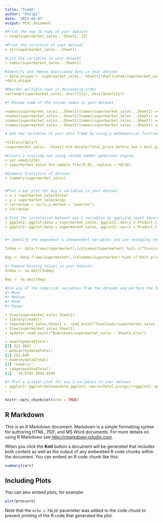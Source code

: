 ```yaml
---
title: "Team5"
author: "Shilpi"
date: '2022-04-07'
output: html_document

#Print the top 15 rows of your dataset 
> head(supermarket_sales...Sheet1, 15)

#Print the structure of your dataset
> str(supermarket_sales...Sheet1)

#List the variables in your dataset 
> names(supermarket_sales...Sheet1)

#Identify and remove duplicated data in your dataset
> data_unique <- supermarket_sales...Sheet1[!duplicated(supermarket_sales...Sheet1), ]
>data_unique

#Reorder multiple rows in descending order
>arrange(supermarket_sales, desc(City), desc(Quantity))

#• Rename some of the column names in your dataset 

>names(supermarket_sales...Sheet1)[names(supermarket_sales...Sheet1) == "Invoice.ID"] <- "Invoice_ID"
>names(supermarket_sales...Sheet1)[names(supermarket_sales...Sheet1) == "CUstomer.type"] <- "Customer_type"
>names(supermarket_sales...Sheet1)[names(supermarket_sales...Sheet1) == "Unit.price"] <- "Unit_price"
>names(supermarket_sales...Sheet1)[names(supermarket_sales...Sheet1) == "Product.line"] <- "Product_line"

# Add new variables in your data frame by using a mathematical function (for e.g. – multiply an existing column by 2 and add it as a new variable to your data frame) 

>library(dplyr)
>supermarket_sales...Sheet1 %>% mutate(Total_price_before_tax = Unit_price * Quantity)

#Create a training set using random number generator engine.
> set.seed(1234)
> supermarket_sales %>% sample_frac(0.05, replace = FALSE)

#Summary Statistics of dataset:-
> summary(supermarket_sales) 


#Plot a bar plot for any 2 variables in your dataset 
> x = supermarket_sales$Total
> y = supermarket_sales$cogs
> corranswe = cor(x,y,method = "pearson")
> corranswe

# Find the correlation between any 2 variables by applying least square linear regression model
> ggplot2::ggplot(data = supermarket_sales, ggplot2::aes(x = Product.line)) + ggplot2::geom_bar(fill = "turquoise")
> ggplot2::ggplot(data = supermarket_sales, ggplot2::aes(x = Product.line)) + ggplot2::geom_bar(fill = "lawngreen")


#• Identify the dependent & independent variables and use reshaping techniques and create anew data frame by joining those variables from your dataset

Indep <- data.frame(Supermarket[,(colnames(Supermarket) %in% c("Invoice.ID","Branch","City","Customer.type","Gender","Product.line","Date","Time","Payment"))])

Dep <- data.frame(Supermarket[,(colnames(Supermarket) %in% c("Unit.price","Quantity","Tax.5.","Total","cogs","gross.margin.percentage","gross.income","Rating"))])

#• Remove missing values in your dataset.
Indep <- na.omit(Indep)

Dep <- na.omit(Dep)

#Use any of the numerical variables from the dataset and perform the following statistical functions - summer
#• Mean 
#• Median 
#• Mode 
#• Range 

> View(supermarket_sales_Sheet1)
> library(readxl)
> supermarket_sales_Sheet1 <- read_excel("Downloads/supermarket_sales - Sheet1.xlsx")
> View(supermarket_sales_Sheet1)                                                                 
> mydata<-read_excel("Downloads/supermarket_sales - Sheet1.xlsx")

> mean(mydata$Total)
[1] 322.9667
> median(mydata$Total)
[1] 253.848
> mode(mydata$Total)
[1] "numeric"
> range(mydata$Total)
[1]   10.6785 1042.6500

#• Plot a scatter plot for any 2 variables in your dataset
> ggplot2::ggplot(data=mydata,ggplot2::aes(x=Total,y=cogs))+ggplot2::geom_point(fill="lawngreen")
---
```


```r
knitr::opts_chunk$set(echo = TRUE)
```

## R Markdown

This is an R Markdown document. Markdown is a simple formatting syntax for authoring HTML, PDF, and MS Word documents. For more details on using R Markdown see <http://rmarkdown.rstudio.com>.

When you click the **Knit** button a document will be generated that includes both content as well as the output of any embedded R code chunks within the document. You can embed an R code chunk like this:

```r
summary(cars)
```

## Including Plots

You can also embed plots, for example:

```r
plot(pressure)
```

Note that the `echo = FALSE` parameter was added to the code chunk to prevent printing of the R code that generated the plot.

